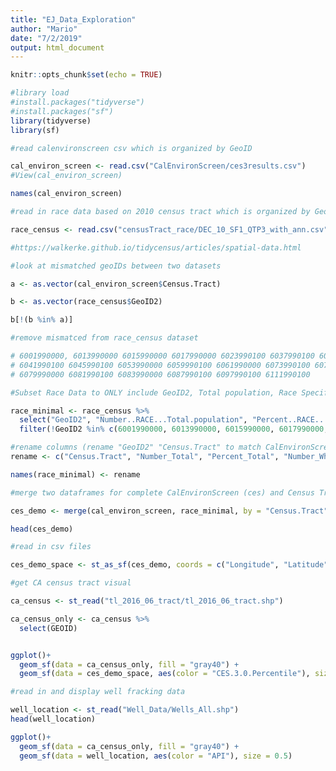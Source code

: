 ```yaml
---
title: "EJ_Data_Exploration"
author: "Mario"
date: "7/2/2019"
output: html_document
---
```


```r
knitr::opts_chunk$set(echo = TRUE)
```


```r
#library load
#install.packages("tidyverse")
#install.packages("sf")
library(tidyverse)
library(sf)


```


```r


#read calenvironscreen csv which is organized by GeoID

cal_environ_screen <- read.csv("CalEnvironScreen/ces3results.csv")
#View(cal_environ_screen)

names(cal_environ_screen)

#read in race data based on 2010 census tract which is organized by Geocode (geoID2)

race_census <- read.csv("censusTract_race/DEC_10_SF1_QTP3_with_ann.csv")

#https://walkerke.github.io/tidycensus/articles/spatial-data.html

#look at mismatched geoIDs between two datasets

a <- as.vector(cal_environ_screen$Census.Tract)

b <- as.vector(race_census$GeoID2)

b[!(b %in% a)]

#remove mismatced from race_census dataset

# 6001990000, 6013990000 6015990000 6017990000 6023990100 6037990100 6037990200 6037990300
# 6041990100 6045990100 6053990000 6059990100 6061990000 6073990100 6075980401 6075990100
# 6079990000 6081990100 6083990000 6087990100 6097990100 6111990100

```




```r

#Subset Race Data to ONLY include GeoID2, Total population, Race Specific Raw and Percent 

race_minimal <- race_census %>% 
  select("GeoID2", "Number..RACE...Total.population", "Percent..RACE...Total.population", "Number..RACE...Total.population...One.race...White",	"Percent..RACE...Total.population...One.race...White",	"Number..RACE...Total.population...One.race...Black.or.African.American",	"Percent..RACE...Total.population...One.race...Black.or.African.American",	"Number..RACE...Total.population...One.race...American.Indian.and.Alaska.Native","Percent..RACE...Total.population...One.race...American.Indian.and.Alaska.Native","Number..RACE...Total.population...One.race...Asian",	"Percent..RACE...Total.population...One.race...Asian","Number..RACE...Total.population...One.race...Native.Hawaiian.and.Other.Pacific.Islander",	"Percent..RACE...Total.population...One.race...Native.Hawaiian.and.Other.Pacific.Islander", "Number..HISPANIC.OR.LATINO...Total.population...Hispanic.or.Latino..of.any.race.", "Percent..HISPANIC.OR.LATINO...Total.population...Hispanic.or.Latino..of.any.race.") %>% 
  filter(!GeoID2 %in% c(6001990000, 6013990000, 6015990000, 6017990000, 6023990100, 6037990100, 6037990200, 6037990300, 6041990100, 6045990100, 6053990000, 6059990100, 6061990000, 6073990100, 6075980401, 6075990100, 6079990000, 6081990100, 6083990000, 6087990100, 6097990100, 6111990100))

#rename columns (rename "GeoID2" "Census.Tract" to match CalEnvironScreen)
rename <- c("Census.Tract", "Number_Total", "Percent_Total", "Number_White", "Percent_White", "Number_Black", "Percent_Black", "Number_AmericanIndian_AlaskaNative", "Percent_AmericanIndian_AlaksaNative", "Number_Asian", "Percent_Asian", "Number_Hawaiian_PacificIslander", "Percent_Hawaiian_PacificIslander", "Number_Hispanic_Latinx", "Percent_Hispanic_Latinx")

names(race_minimal) <- rename

#merge two dataframes for complete CalEnvironScreen (ces) and Census Tract Demograohics (demo)

ces_demo <- merge(cal_environ_screen, race_minimal, by = "Census.Tract")

head(ces_demo)

```




```r

#read in csv files

ces_demo_space <- st_as_sf(ces_demo, coords = c("Longitude", "Latitude"), crs = 4326)

#get CA census tract visual 

ca_census <- st_read("tl_2016_06_tract/tl_2016_06_tract.shp")

ca_census_only <- ca_census %>% 
  select(GEOID)


ggplot()+
  geom_sf(data = ca_census_only, fill = "gray40") +
  geom_sf(data = ces_demo_space, aes(color = "CES.3.0.Percentile"), size = 0.5)


```


```r

#read in and display well fracking data 

well_location <- st_read("Well_Data/Wells_All.shp")
head(well_location)

ggplot()+
  geom_sf(data = ca_census_only, fill = "gray40") +
  geom_sf(data = well_location, aes(color = "API"), size = 0.5)

```

